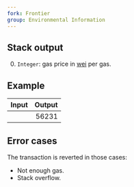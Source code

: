 ```yaml
---
fork: Frontier
group: Environmental Information
---
```


## Stack output

0. `Integer`: gas price in [wei](https://www.investopedia.com/terms/w/wei.asp) per gas.

## Example

| Input | Output |
|------:|-------:|
|  | 56231 |

## Error cases

The transaction is reverted in those cases:
- Not enough gas.
- Stack overflow.
